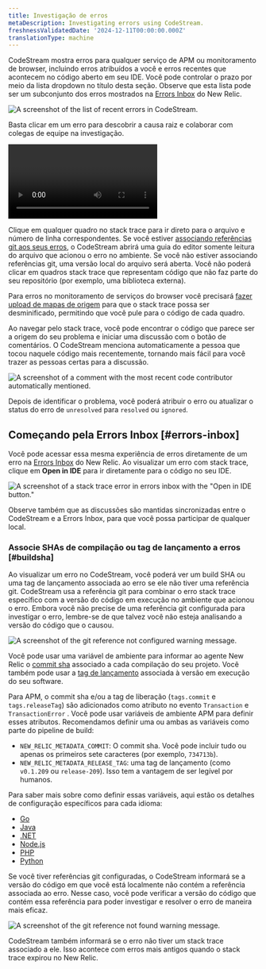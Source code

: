 ```yaml
---
title: Investigação de erros
metaDescription: Investigating errors using CodeStream.
freshnessValidatedDate: '2024-12-11T00:00:00.000Z'
translationType: machine
---
```







CodeStream mostra erros para qualquer serviço de APM ou monitoramento de browser, incluindo erros atribuídos a você e erros recentes que acontecem no código aberto em seu IDE. Você pode controlar o prazo por meio da lista dropdown no título desta seção. Observe que esta lista pode ser um subconjunto dos erros mostrados na [Errors Inbox](/docs/errors-inbox/errors-inbox/) do New Relic.

<img
  title="The list of recent errors in CodeStream."
  alt="A screenshot of the list of recent errors in CodeStream."
  src={codestreamErrorsList}
/>

Basta clicar em um erro para descobrir a causa raiz e colaborar com colegas de equipe na investigação.

<Video
  type="wistia"
  id="l65l4cqqhd"
/>

Clique em qualquer quadro no stack trace para ir direto para o arquivo e número de linha correspondentes. Se você estiver [associando referências git aos seus erros](#buildsha), o CodeStream abrirá uma guia do editor somente leitura do arquivo que acionou o erro no ambiente. Se você não estiver associando referências git, uma versão local do arquivo será aberta. Você não poderá clicar em quadros stack trace que representam código que não faz parte do seu repositório (por exemplo, uma biblioteca externa).

Para erros no monitoramento de serviços do browser você precisará [fazer upload de mapas de origem](/docs/browser/browser-monitoring/browser-pro-features/upload-source-maps-un-minify-js-errors/) para que o stack trace possa ser desminificado, permitindo que você pule para o código de cada quadro.

Ao navegar pelo stack trace, você pode encontrar o código que parece ser a origem do seu problema e iniciar uma discussão com o botão de comentários. O CodeStream menciona automaticamente a pessoa que tocou naquele código mais recentemente, tornando mais fácil para você trazer as pessoas certas para a discussão.

<img
  title="A comment with the most recent code contributor automatically mentioned."
  alt="A screenshot of a comment with the most recent code contributor automatically mentioned."
  src={codestreamErrorComment}
/>

Depois de identificar o problema, você poderá atribuir o erro ou atualizar o status do erro de `unresolved` para `resolved` ou `ignored`.

## Começando pela Errors Inbox [#errors-inbox]

Você pode acessar essa mesma experiência de erros diretamente de um erro na [Errors Inbox](/docs/errors-inbox/errors-inbox/) do New Relic. Ao visualizar um erro com stack trace, clique em <DNT>**Open in IDE**</DNT> para ir diretamente para o código no seu IDE.

<img
  title="A stack trace error in errors inbox with the &quot;Open in IDE button"
  alt="A screenshot of a stack trace error in errors inbox with the &quot;Open in IDE button.&quot;"
  src={errorsinboxOpeninIdeCodestream}
/>

Observe também que as discussões são mantidas sincronizadas entre o CodeStream e a Errors Inbox, para que você possa participar de qualquer local.

### Associe SHAs de compilação ou tag de lançamento a erros [#buildsha]

Ao visualizar um erro no CodeStream, você poderá ver um build SHA ou uma tag de lançamento associada ao erro se ele não tiver uma referência git. CodeStream usa a referência git para combinar o erro stack trace específico com a versão do código em execução no ambiente que acionou o erro. Embora você não precise de uma referência git configurada para investigar o erro, lembre-se de que talvez você não esteja analisando a versão do código que o causou.

<img
  title="The git reference not configured warning message."
  alt="A screenshot of the git reference not configured warning message."
  src={codestreamBuildShaNotConfigured}
/>

Você pode usar uma variável de ambiente para informar ao agente New Relic <InlinePopover type="apm"/>o [commit sha](https://git-scm.com/book/en/v2/Git-Tools-Revision-Selection) associado a cada compilação do seu projeto. Você também pode usar a [tag de lançamento](https://git-scm.com/book/en/v2/Git-Basics-Tagging) associada à versão em execução do seu software.

Para APM, o commit sha e/ou a tag de liberação (`tags.commit` e `tags.releaseTag`) são adicionados como atributo no evento `Transaction` e `TransactionError` . Você pode usar variáveis de ambiente APM para definir esses atributos. Recomendamos definir uma ou ambas as variáveis como parte do pipeline de build:

* `NEW_RELIC_METADATA_COMMIT`: O commit sha. Você pode incluir tudo ou apenas os primeiros sete caracteres (por exemplo, `734713b`).
* `NEW_RELIC_METADATA_RELEASE_TAG`: uma tag de lançamento (como `v0.1.209` ou `release-209`). Isso tem a vantagem de ser legível por humanos.

Para saber mais sobre como definir essas variáveis, aqui estão os detalhes de configuração específicos para cada idioma:

* [Go](/docs/agents/go-agent/configuration/go-agent-configuration/)
* [Java](/docs/agents/java-agent/configuration/java-agent-configuration-config-file/)
* [.NET](/docs/agents/net-agent/configuration/net-agent-configuration/)
* [Node.js](/docs/agents/nodejs-agent/installation-configuration/nodejs-agent-configuration/)
* [PHP](/docs/agents/php-agent/configuration/php-agent-configuration/)
* [Python](/docs/agents/python-agent/configuration/python-agent-configuration/)

Se você tiver referências git configuradas, o CodeStream informará se a versão do código em que você está localmente não contém a referência associada ao erro. Nesse caso, você pode verificar a versão do código que contém essa referência para poder investigar e resolver o erro de maneira mais eficaz.

<img
  title="The git reference not found warning message."
  alt="A screenshot of the git reference not found warning message."
  src={codestreamBuildShaNotFound}
/>

CodeStream também informará se o erro não tiver um stack trace associado a ele. Isso acontece com erros mais antigos quando o stack trace expirou no New Relic.
